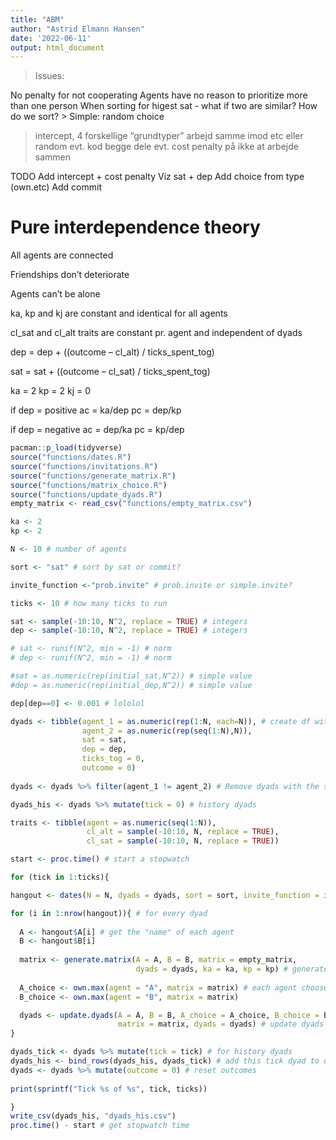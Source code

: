 ```yaml
---
title: "ABM"
author: "Astrid Elmann Hansen"
date: '2022-06-11'
output: html_document
---
```



> Issues:

No penalty for not cooperating
Agents have no reason to prioritize more than one person
When sorting for higest sat - what if two are similar? How do we sort?
> Simple: random choice




> intercept, 4 forskellige "grundtyper" arbejd samme imod etc eller random evt. kod begge dele
> evt. cost penalty på ikke at arbejde sammen

TODO
Add intercept + cost penalty
Viz sat + dep
Add choice from type (own.etc)
Add commit


# Pure interdependence theory

All agents are connected

Friendships don't deteriorate

Agents can't be alone

ka, kp and kj are constant and identical for all agents

cl_sat and cl_alt traits are constant pr. agent and independent of dyads

dep = dep + ((outcome – cl_alt) / ticks_spent_tog)

sat = sat + ((outcome – cl_sat) / ticks_spent_tog)
    
ka = 2
kp = 2
kj = 0

if dep = positive
  ac = ka/dep
  pc = dep/kp
  
if dep = negative
  ac = dep/ka
  pc = kp/dep



```r
pacman::p_load(tidyverse)
source("functions/dates.R")
source("functions/invitations.R")
source("functions/generate_matrix.R")
source("functions/matrix_choice.R")
source("functions/update_dyads.R")
empty_matrix <- read_csv("functions/empty_matrix.csv")
```

```r
ka <- 2
kp <- 2

N <- 10 # number of agents

sort <- "sat" # sort by sat or commit?

invite_function <-"prob.invite" # prob.invite or simple.invite?

ticks <- 10 # how many ticks to run

```

```r
sat <- sample(-10:10, N^2, replace = TRUE) # integers 
dep <- sample(-10:10, N^2, replace = TRUE) # integers 

# sat <- runif(N^2, min = -1) # norm 
# dep <- runif(N^2, min = -1) # norm 

#sat = as.numeric(rep(initial_sat,N^2)) # simple value
#dep = as.numeric(rep(initial_dep,N^2)) # simple value

dep[dep==0] <- 0.001 # lololol

dyads <- tibble(agent_1 = as.numeric(rep(1:N, each=N)), # create df with dyads and inital values
                agent_2 = as.numeric(rep(seq(1:N),N)),
                sat = sat,
                dep = dep,
                ticks_tog = 0,
                outcome = 0)
  
dyads <- dyads %>% filter(agent_1 != agent_2) # Remove dyads with the same agent twice

dyads_his <- dyads %>% mutate(tick = 0) # history dyads
```

```r
traits <- tibble(agent = as.numeric(seq(1:N)),
                 cl_alt = sample(-10:10, N, replace = TRUE),
                 cl_sat = sample(-10:10, N, replace = TRUE))
```

```r
start <- proc.time() # start a stopwatch

for (tick in 1:ticks){

hangout <- dates(N = N, dyads = dyads, sort = sort, invite_function = invite_function) # set up date pairs

for (i in 1:nrow(hangout)){ # for every dyad
  
  A <- hangout$A[i] # get the "name" of each agent
  B <- hangout$B[i]
  
  matrix <- generate.matrix(A = A, B = B, matrix = empty_matrix, 
                            dyads = dyads, ka = ka, kp = kp) # generate matrix
  
  A_choice <- own.max(agent = "A", matrix = matrix) # each agent chooses
  B_choice <- own.max(agent = "B", matrix = matrix)

  dyads <- update.dyads(A = A, B = B, A_choice = A_choice, B_choice = B_choice, 
                        matrix = matrix, dyads = dyads) # update dyads
}

dyads_tick <- dyads %>% mutate(tick = tick) # for history dyads
dyads_his <- bind_rows(dyads_his, dyads_tick) # add this tick dyad to dyad_his
dyads <- dyads %>% mutate(outcome = 0) # reset outcomes
  
print(sprintf("Tick %s of %s", tick, ticks))

}
write_csv(dyads_his, "dyads_his.csv")
proc.time() - start # get stopwatch time
```




